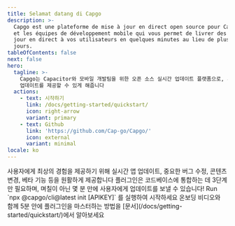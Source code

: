 ```yaml
---
title: Selamat datang di Capgo
description: >-
  Capgo est une plateforme de mise à jour en direct open source pour Capacitor
  et les équipes de développement mobile qui vous permet de livrer des mises à
  jour en direct à vos utilisateurs en quelques minutes au lieu de plusieurs
  jours.
tableOfContents: false
next: false
hero:
  tagline: >-
    Capgo는 Capacitor와 모바일 개발팀을 위한 오픈 소스 실시간 업데이트 플랫폼으로, 사용자에게 수일이 아닌 수분 만에 실시간
    업데이트를 제공할 수 있게 해줍니다
  actions:
    - text: 시작하기
      link: /docs/getting-started/quickstart/
      icon: right-arrow
      variant: primary
    - text: Github
      link: 'https://github.com/Cap-go/Capgo/'
      icon: external
      variant: minimal
locale: ko
---
```



<CardGrid stagger>
  <Card title="실시간 업데이트의 힘" icon="rocket">
    사용자에게 최상의 경험을 제공하기 위해 실시간 앱 업데이트, 중요한 버그 수정, 콘텐츠 변경, 베타 기능 등을 원활하게 제공합니다
  </Card>
  <Card title="쉬운 통합" icon="pencil">
    플러그인은 코드베이스에 통합하는 데 3단계만 필요하며, 며칠이 아닌 몇 분 만에 사용자에게 업데이트를 보낼 수 있습니다!
  </Card>
  <Card title="설치" icon="setting">
    Run `npx @capgo/cli@latest init [APIKEY]` 를 실행하여 시작하세요
  </Card>
  <Card title="광범위한 문서" icon="open-book">
    온보딩 비디오와 함께 5분 안에 플러그인을 마스터하는 방법을 [문서](/docs/getting-started/quickstart/)에서 알아보세요
  </Card>
</CardGrid>
